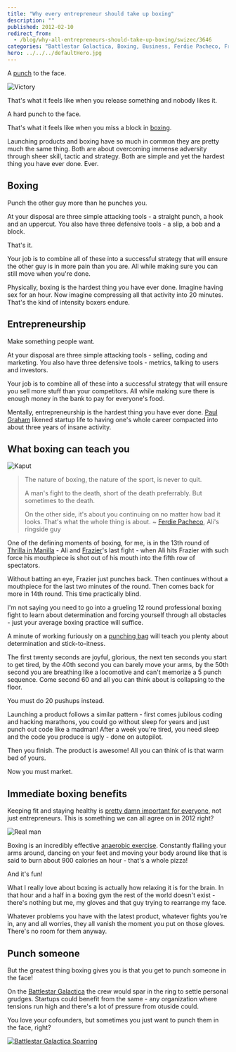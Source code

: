 ```yaml
---
title: "Why every entrepreneur should take up boxing"
description: ""
published: 2012-02-10
redirect_from:
  - /blog/why-all-entrepreneurs-should-take-up-boxing/swizec/3646
categories: "Battlestar Galactica, Boxing, Business, Ferdie Pacheco, Freelancing, Joe Frazier, Muhammad Ali, Opinions, Paul Graham, Personal, Punch (combat), Side Projects, Thrilla in Manila"
hero: ../../../defaultHero.jpg
---
```


A [punch](http://en.wikipedia.org/wiki/Punch_%28combat%29 "Punch (combat)") to the face.

![Victory](https://swizec.com/wp-content/uploads/2012/02/Muhammad-Ali-Wallpaper-300x225.jpg "Victory")

That's what it feels like when you release something and nobody likes it.

A hard punch to the face.

That's what it feels like when you miss a block in [boxing](http://en.wikipedia.org/wiki/Boxing "Boxing").

Launching products and boxing have so much in common they are pretty much the same thing. Both are about overcoming immense adversity through sheer skill, tactic and strategy. Both are simple and yet the hardest thing you have ever done. Ever.

## Boxing

Punch the other guy more than he punches you.

At your disposal are three simple attacking tools - a straight punch, a hook and an uppercut. You also have three defensive tools - a slip, a bob and a block.

That's it.

Your job is to combine all of these into a successful strategy that will ensure the other guy is in more pain than you are. All while making sure you can still move when you're done.

Physically, boxing is the hardest thing you have ever done. Imagine having sex for an hour. Now imagine compressing all that activity into 20 minutes. That's the kind of intensity boxers endure.

## Entrepreneurship

Make something people want.

At your disposal are three simple attacking tools - selling, coding and marketing. You also have three defensive tools - metrics, talking to users and investors.

Your job is to combine all of these into a successful strategy that will ensure you sell more stuff than your competitors. All while making sure there is enough money in the bank to pay for everyone's food.

Mentally, entrepreneurship is the hardest thing you have ever done. [Paul Graham](http://paulgraham.com "Paul Graham (computer programmer)") likened startup life to having one's whole career compacted into about three years of insane activity.

## What boxing can teach you

![Kaput](https://swizec.com/wp-content/uploads/2012/02/kaput.gif "Kaput")

> The nature of boxing, the nature of the sport, is never to quit.
>
> A man's fight to the death, short of the death preferrably. But sometimes to the death.
>
> On the other side, it's about you continuing on no matter how bad it looks. That's what the whole thing is about. ~ [Ferdie Pacheco](http://en.wikipedia.org/wiki/Ferdie_Pacheco "Ferdie Pacheco"), Ali's ringside guy

One of the defining moments of boxing, for me, is in the 13th round of [Thrilla in Manilla](http://en.wikipedia.org/wiki/Thrilla_in_Manila "Thrilla in Manila") - Ali and [Frazier](http://www.joefrazier.com/ "Joe Frazier")'s last fight - when Ali hits Frazier with such force his mouthpiece is shot out of his mouth into the fifth row of spectators.

Without batting an eye, Frazier just punches back. Then continues without a mouthpiece for the last two minutes of the round. Then comes back for more in 14th round. This time practically blind.

I'm not saying you need to go into a grueling 12 round professional boxing fight to learn about determination and forcing yourself through all obstacles - just your average boxing practice will suffice.

A minute of working furiously on a [punching bag](http://en.wikipedia.org/wiki/Punching_bag "Punching bag") will teach you plenty about determination and stick-to-itness.

The first twenty seconds are joyful, glorious, the next ten seconds you start to get tired, by the 40th second you can barely move your arms, by the 50th second you are breathing like a locomotive and can't memorize a 5 punch sequence. Come second 60 and all you can think about is collapsing to the floor.

You must do 20 pushups instead.

Launching a product follows a similar pattern - first comes jubilous coding and hacking marathons, you could go without sleep for years and just punch out code like a madman! After a week you're tired, you need sleep and the code you produce is ugly - done on autopilot.

Then you finish. The product is awesome! All you can think of is that warm bed of yours.

Now you must market.

## Immediate boxing benefits

Keeping fit and staying healthy is [pretty damn important for everyone](https://swizec.com/blog/why-you-dont-exercise-every-day/ "Why you don’t exercise every day"), not just entrepreneurs. This is something we can all agree on in 2012 right?

![Real man](https://swizec.com/wp-content/uploads/2012/02/savelife223.png "Real man")

Boxing is an incredibly effective [anaerobic exercise](http://en.wikipedia.org/wiki/Anaerobic_exercise "Anaerobic exercise"). Constantly flailing your arms around, dancing on your feet and moving your body around like that is said to burn about 900 calories an hour - that's a whole pizza!

And it's fun!

What I really love about boxing is actually how relaxing it is for the brain. In that hour and a half in a boxing gym the rest of the world doesn't exist - there's nothing but me, my gloves and that guy trying to rearrange my face.

Whatever problems you have with the latest product, whatever fights you're in, any and all worries, they all vanish the moment you put on those gloves. There's no room for them anyway.

## Punch someone

But the greatest thing boxing gives you is that you get to punch someone in the face!

On the [Battlestar Galactica](http://www.hulu.com/battlestar-galactica "Battlestar Galactica") the crew would spar in the ring to settle personal grudges. Startups could benefit from the same - any organization where tensions run high and there's a lot of pressure from otuside could.

You love your cofounders, but sometimes you just want to punch them in the face, right?

[![Battlestar Galactica Sparring](https://swizec.com/wp-content/uploads/2012/02/2346288052_44b7311cf7.jpg "Battlestar Galactica Sparring")](https://swizec.com/wp-content/uploads/2012/02/2346288052_44b7311cf7.jpg)

